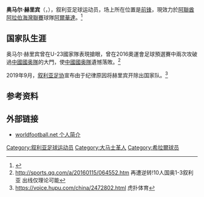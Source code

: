 {{Infobox football biography
| name        = 奥马尔·赫里宾<br />عمر خريبين 
| image       = Omar Kharbin.jpg
| fullname    = Omar Maher Kharbin
| birth_date  = {{birth date and age|1994|1|15|df=y}}
| birth_place = {{flag|叙利亚}}[[大马士革|大马士革]]
| height      = {{height|m=1.84}}
| position    = [[前鋒_(足球)|左翼前锋]]
| currentclub = [[阿爾華達足球會|阿爾華達]]
| clubnumber  = 77
| youthyears1 = {{0}}{{0}}{{0}}{{0}}–2011
| youthclubs1 = [[Al-Wahda_SC_Damascus|Al-Wahda]]
| years1 = 2011–2015     | caps1 =    | goals1 =    | clubs1 = [[艾瓦達體育會_(敘利亞)|艾瓦達]]
| years2 = 2013–2015         | caps2 = 30   | goals2 = 8   | clubs2 = → [[巴格達空軍體育會|巴格達空軍]] (外借)
| years3 = 2015         | caps3 = 10    | goals3 = 10   | clubs3 = → [[Al-Mina'a_SC|Al-Mina'a]] (外借)
| years4 = 2016–2017         | caps4 = 14   | goals4 = 8   | clubs4 = [[Al_Dhafra_FC|Al-Dhafra]]
| years5 = 2017         | caps5 = 10    | goals5 = 7   | clubs5 = → [[沙特希拉尔足球俱乐部|希拉爾]] (外借)
| years6 = 2017–2021
| clubs6 = [[沙特希拉尔足球俱乐部|希拉爾]]
| caps6 = 45
| goals6 = 14
| years7 = 2019
| clubs7 = → [[Pyramids_FC|Pyramids]] (外借)
| caps7 = 12
| goals7 = 6
| years8 = 2021–
| clubs8 = [[阿爾華達足球會|阿爾華達]]
| caps8 = 0
| goals8 = 0
| nationalyears1 = 2016 | nationalteam1 = [[Syria_national_under-23_football_team|叙利亚 U-23]]
| nationalyears2 = 2012–2019 | nationalteam2 = [[叙利亚国家足球队|叙利亚]] 
| nationalcaps1 = 3    | nationalgoals1 = 3  
| nationalcaps2 = 45    | nationalgoals2 = 18

| club-update = 17 January 2021
| ntupdate    = 19 November 2019
}}

'''奥马尔·赫里宾'''（{{lang-ar|'''عمر خريبين'''}}，{{bd|1994年|1月15日||}}），叙利亚足球运动员，场上所在位置是[[前鋒_(足球)|前锋]]，現效力於[[阿聯酋阿拉伯海灣聯賽|阿聯酋阿拉伯海灣聯賽]]球隊[[阿爾華達足球會|阿爾華達]]。<ref name=NFT>{{NFT player|pid=49725|Omar Khribin|accessdate=28 July 2014}}</ref>

==国家队生涯==
奥马尔·赫里宾曾在U-23國家隊表現搶眼，曾在2016奧運會足球預選賽中兩次攻破過[[中國國家奥林匹克足球隊|中國國奥隊]]的大門，使[[中國國家奥林匹克足球隊|中國國奥隊]]遺憾落敗。<ref>http://sports.qq.com/a/20160115/064552.htm {{Wayback|url=http://sports.qq.com/a/20160115/064552.htm |date=20200930072733 }} 再遭逆转!10人国奥1-3叙利亚 出线仅理论可能</ref>

2019年9月，[[叙利亚足球协会|叙利亚足协]]宣布由于纪律原因将赫里宾开除出国家队。<ref> https://voice.hupu.com/china/2472802.html 虎扑体育</ref>

{{Ig header|n=奥马尔·赫里宾}}
{{Ig match 
|n=1|d1=26 March 2013|st=Al-Shaab Stadium|ci=Baghdad|co=Iraq|o=IRQ|sc=1–1|fr=1–2|comp=友谊赛}}
{{Ig match
|n=2|d1=11 November 2013|st=Prince Mohammed Stadium|ci=Amman|co=Jordan|o=IRQ|sc=1–0|fr=1-2|comp=友谊赛}}
{{Ig match
|n=3|d1=5 March 2014|st=Amman International Stadium|ci=Amman|co=Jordan|o=JOR|sc=1–2|fr=1–2|comp=[[2015年亞洲盃外圍賽|2015年亞洲盃外圍賽]]}}
{{Ig match
|n=4|d1=12 November 2014|st=Shah Alam Stadium|ci=Shah Alam|co=Malaysia|o=Malaysia|sc=3–0|fr=3–0|comp=友谊赛}}
{{Ig match
|n=5|d1=15 November 2014|st=|ci=Jakarta|co=Indonesia|o=Indonesia|sc=2–0|fr=2–0|comp=友谊赛}}
{{Ig match
|n=6|d1=5 June 2015|st=|ci=錫卜|co=Oman|o=Oman|sc=2–0|fr=2–1|comp=友谊赛}}
{{Ig match
|n=7|d1=11 June 2015|st=|ci=Mashhad|co=Iran|o=AFG|sc=6–0|fr=6–0|comp=[[2018年世界盃資格賽亞洲區第二輪|2018年世界盃亞洲區外圍賽]]}}
{{Ig match
|n=8|d1=8 September 2015|st=|ci=Phnom Penh|co=Cambodia|o=CAM|sc=1–0|fr=6–0|comp=[[2018年世界盃資格賽亞洲區第二輪|2018年世界盃亞洲區外圍賽]]}}
{{Ig match
|n=9|d1=8 September 2015|st=|ci=Phnom Penh|co=Cambodia|o=CAM|sc=3–0|fr=6–0|comp=[[2018年世界盃資格賽亞洲區第二輪|2018年世界盃亞洲區外圍賽]]}}
{{Ig match
|n=10|d1=17 November 2015|st=|ci=Kallang|co=Singapore|o=SIN|sc=1–0|fr=2–1|comp=[[2018年世界盃資格賽亞洲區第二輪|2018年世界盃亞洲區外圍賽]]}}
{{Ig match
|n=11|d1=17 November 2015|st=|ci=Kallang|co=Singapore|o=SIN|sc=2–1|fr=2–1|comp=[[2018年世界盃資格賽亞洲區第二輪|2018年世界盃亞洲區外圍賽]]}}
{{Ig match
|n=12|d1=24 March 2016|st=Al-Seeb Stadium|ci=Seeb|co=Oman|o=CAM|sc=1–0|fr=6–0|comp=[[2018年世界盃資格賽亞洲區第二輪|2018年世界盃亞洲區外圍賽]]}}
{{Ig match
|n=13|d1=24 March 2016|st=Al-Seeb Stadium|ci=Seeb|co=Oman|o=CAM|sc=2–0|fr=6–0|comp=[[2018年世界盃資格賽亞洲區第二輪|2018年世界盃亞洲區外圍賽]]}}
{{Ig match
|n=14|d1=23 March 2017|st=Hang Jebat Stadium|ci=Malacca|co=Malaysia|o=UZB|sc=1–0|fr=1–0|comp=[[2018年世界盃資格賽亞洲區第二輪|2018年世界盃亞洲區外圍賽]]}}
{{Ig footer}}

==参考资料==
{{Reflist}}

==外部链接==
* [https://web.archive.org/web/20150730135639/http://www.worldfootball.net/player_summary/omar-khrebin/ worldfootball.net 个人简介]

{{亚洲足球先生}}
{{亚足联冠军联赛最佳射手}}
{{DEFAULTSORT: Kharbin, Omar}}

[[Category:叙利亚足球运动员|Category:叙利亚足球运动员]]
[[Category:大马士革人|Category:大马士革人]]
[[Category:希拉爾球员|Category:希拉爾球员]]